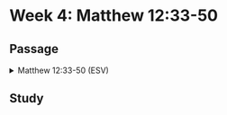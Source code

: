 # Week 4: Matthew 12:33-50

## Passage

<details>

<summary>Matthew 12:33-50 (ESV)</summary>

### **A Tree Is Known by Its Fruit**

**33** “Either make the tree good and its fruit good, or make the tree bad and its fruit bad, for the tree is known by its fruit. **34** You brood of vipers! How can you speak good, when you are evil? For out of the abundance of the heart the mouth speaks. **35** The good person out of his good treasure brings forth good, and the evil person out of his evil treasure brings forth evil. **36** I tell you, on the day of judgment people will give account for every careless word they speak, **37** for by your words you will be justified, and by your words you will be condemned.”

### **The Sign of Jonah**

**38** Then some of the scribes and Pharisees answered him, saying, “Teacher, we wish to see a sign from you.” **39** But he answered them, “An evil and adulterous generation seeks for a sign, but no sign will be given to it except the sign of the prophet Jonah. **40** For just as Jonah was three days and three nights in the belly of the great fish, so will the Son of Man be three days and three nights in the heart of the earth. **41** The men of Nineveh will rise up at the judgment with this generation and condemn it, for they repented at the preaching of Jonah, and behold, something greater than Jonah is here. **42** The queen of the South will rise up at the judgment with this generation and condemn it, for she came from the ends of the earth to hear the wisdom of Solomon, and behold, something greater than Solomon is here.

### **Return of an Unclean Spirit**

**43** “When the unclean spirit has gone out of a person, it passes through waterless places seeking rest, but finds none. **44** Then it says, ‘I will return to my house from which I came.’ And when it comes, it finds the house empty, swept, and put in order. **45** Then it goes and brings with it seven other spirits more evil than itself, and they enter and dwell there, and the last state of that person is worse than the first. So also will it be with this evil generation.”

### **Jesus' Mother and Brothers**

**46** While he was still speaking to the people, behold, his mother and his brothers stood outside, asking to speak to him. **48** But he replied to the man who told him, “Who is my mother, and who are my brothers?” **49** And stretching out his hand toward his disciples, he said, “Here are my mother and my brothers! **50** For whoever does the will of my Father in heaven is my brother and sister and mother.”

</details>

## Study
